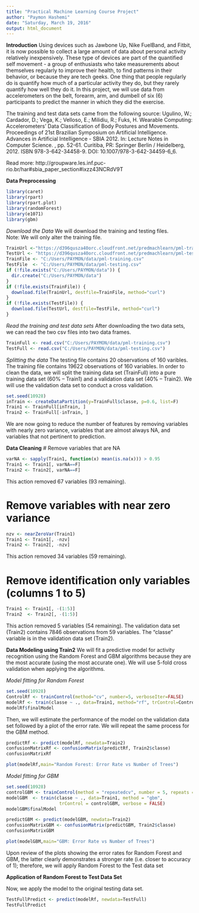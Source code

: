 ```yaml
---
title: "Practical Machine Learning Course Project"
author: "Paymon Hashemi"
date: "Saturday, March 19, 2016"
output: html_document
---
```


**Introduction**
Using devices such as Jawbone Up, Nike FuelBand, and Fitbit, it is now possible to collect a large amount of data about personal activity relatively inexpensively. These type of devices are part of the quantified self movement - a group of enthusiasts who take measurements about themselves regularly to improve their health, to find patterns in their behavior, or because they are tech geeks. One thing that people regularly do is quantify how much of a particular activity they do, but they rarely quantify how well they do it.  In this project, we will use data from accelerometers on the belt, forearm, arm, and dumbell of six (6) participants to predict the manner in which they did the exercise.

The training and test data sets came from the following source:
Ugulino, W.; Cardador, D.; Vega, K.; Velloso, E.; Milidiu, R.; Fuks, H. Wearable Computing: Accelerometers' Data Classification of Body Postures and Movements. Proceedings of 21st Brazilian Symposium on Artificial Intelligence. Advances in Artificial Intelligence - SBIA 2012. In: Lecture Notes in Computer Science. , pp. 52-61. Curitiba, PR: Springer Berlin / Heidelberg, 2012. ISBN 978-3-642-34458-9. DOI: 10.1007/978-3-642-34459-6_6. 

Read more: http://groupware.les.inf.puc-rio.br/har#sbia_paper_section#ixzz43NCRdV9T

**Data Preprocessing**
```r
library(caret)
library(rpart)
library(rpart.plot)
library(randomForest)
library(e1071)
library(gbm)
```

*Download the Data*
We will download the training and testing files.  
Note: We will only alter the training file.
```r
TrainUrl <-"https://d396qusza40orc.cloudfront.net/predmachlearn/pml-training.csv"
TestUrl <- "https://d396qusza40orc.cloudfront.net/predmachlearn/pml-testing.csv"
TrainFile <- "C:/Users/PAYMON/data/pml-training.csv"
TestFile  <- "C:/Users/PAYMON/data/pml-testing.csv"
if (!file.exists("C:/Users/PAYMON/data")) {
  dir.create("C:/Users/PAYMON/data")
}
if (!file.exists(TrainFile)) {
  download.file(TrainUrl, destfile=TrainFile, method="curl")
}
if (!file.exists(TestFile)) {
  download.file(TestUrl, destfile=TestFile, method="curl")
}
```

*Read the training and test data sets*
After downloading the two data sets, we can read the two csv files into two data frames.
```r
TrainFull <- read.csv("C:/Users/PAYMON/data/pml-training.csv")
TestFull <- read.csv("C:/Users/PAYMON/data/pml-testing.csv")
```

*Splitting the data*
The testing file contains 20 observations of 160 varibles. The training file contains 19622 observations of 160 variables. In order to clean the data, we will split the training data set (TrainFull) into a pure training data set (60% -- Train1) and a validation data set (40% -- Train2). We will use the validation data set to conduct a cross validation.
```r
set.seed(10928)
inTrain <- createDataPartition(y=TrainFull$classe, p=0.6, list=F)
Train1 <- TrainFull[inTrain, ]
Train2 <- TrainFull[-inTrain, ]
```

We are now going to reduce the number of features by removing variables with nearly zero variance, variables that are almost always NA, and variables that not pertinent to prediction. 

**Data Cleaning**
# Remove variables that are NA
```r
varNA <- sapply(Train1, function(x) mean(is.na(x))) > 0.95
Train1 <- Train1[, varNA==F]
Train2 <- Train2[, varNA==F]
```

This action removed 67 variables (93 remaining).

# Remove variables with near zero variance
```r
nzv <- nearZeroVar(Train1)
Train1 <- Train1[, -nzv]
Train2 <- Train2[, -nzv]
```

This action removed 34 variables (59 remaining).

# Remove identification only variables (columns 1 to 5)
```r
Train1 <- Train1[, -(1:5)]
Train2  <- Train2[, -(1:5)]
```

This action removed 5 variables (54 remaining). The validation data set (Train2) contains 7846 observations from 59 variables. The "classe" variable is in the validation data set (Train2).

**Data Modeling using Train2**
We will fit a predictive model for activity recognition using the Random Forest and GBM algorithms because they are the most accurate (using the most accurate one). We will use 5-fold cross validation when applying the algorithms.

*Model fitting for Random Forest*
```r
set.seed(10928)
ControlRf <- trainControl(method="cv", number=5, verboseIter=FALSE)
modelRf <- train(classe ~ ., data=Train1, method="rf", trControl=ControlRf)
modelRf$finalModel
```

Then, we will estimate the performance of the model on the validation data set followed by a plot of the error rate. We will repeat the same process for the GBM method.

```r
predictRf <- predict(modelRf, newdata=Train2)
confusionMatrixRf <- confusionMatrix(predictRf, Train2$classe)
confusionMatrixRf
```

```r
plot(modelRf,main="Random Forest: Error Rate vs Number of Trees")
```

*Model fitting for GBM*
```r
set.seed(10928)
controlGBM <- trainControl(method = "repeatedcv", number = 5, repeats = 1)
modelGBM  <- train(classe ~ ., data=Train1, method = "gbm",
                    trControl = controlGBM, verbose = FALSE)
modelGBM$finalModel
```

```r
predictGBM <- predict(modelGBM, newdata=Train2)
confusionMatrixGBM <- confusionMatrix(predictGBM, Train2$classe)
confusionMatrixGBM
```

```r
plot(modelGBM,main="GBM: Error Rate vs Number of Trees")
```

Upon review of the plots showing the error rates for Random Forest and GBM, the latter clearly demonstrates a stronger rate (i.e. closer to accuracy of 1); therefore, we will apply Random Forest to the Test data set

**Application of Random Forest to Test Data Set**

Now, we apply the model to the original testing data set.
```r
TestFullPredict <- predict(modelRf, newdata=TestFull)
TestFullPredict
```